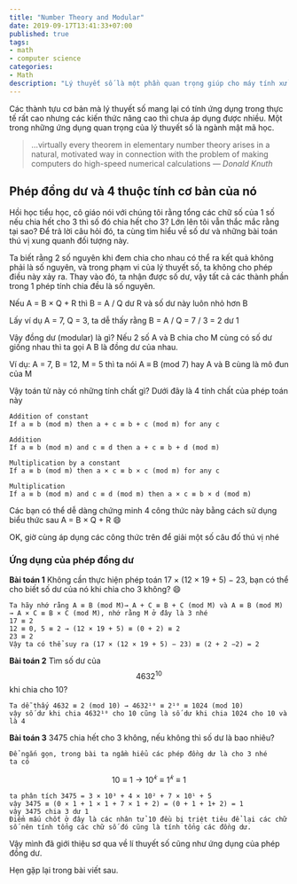 ```yaml
---
title: "Number Theory and Modular"
date: 2019-09-17T13:41:33+07:00
published: true
tags:
- math
- computer science
categories:
- Math
description: "Lý thuyết số là một phần quan trọng giúp cho máy tính xử lí công việc nhanh hơn, tiết kiệm tài nguyên hơn. Lý thuyết số cũng là 1 phần của toán học thuần tuý. Đối tượng lý thuyết số nghiên cứu là các số nguyên đi kèm theo nó là các phép toán cũng như tính chất của chúng."
---
```


Các thành tựu cơ bản mà lý thuyết số mang lại có tính ứng dụng trong thực tế rất cao nhưng các kiến thức nâng cao thì chưa áp dụng được nhiều. Một trong những ứng dụng quan trọng của lý thuyết số là ngành mật mã học.

> …virtually every theorem in elementary number theory arises in a natural, motivated way in connection with the problem of making computers do high-speed numerical calculations
> — <cite>Donald Knuth</cite>

## Phép đồng dư và 4 thuộc tính cơ bản của nó

Hồi học tiểu học, cô giáo nói với chúng tôi rằng tổng các chữ số của 1 số nếu chia hết cho 3 thì số đó chia hết cho 3? Lớn lên tôi vẫn thắc mắc rằng tại sao? Để trả lời câu hỏi đó, ta cùng tìm hiểu về số dư và những bài toán thú vị xung quanh đối tượng này.

Ta biết rằng 2 số nguyên khi đem chia cho nhau có thể ra kết quả không phải là số nguyên, và trong phạm vi của lý thuyết số, ta không cho phép điều này xảy ra. Thay vào đó, ta nhận được số dư, vậy tất cả các thành phần trong 1 phép tính chia đều là số nguyên.

Nếu A = B × Q + R thì B = A / Q dư R và số dư này luôn nhỏ hơn B

Lấy ví dụ A = 7, Q = 3, ta dễ thấy rằng B = A / Q = 7 / 3 = 2 dư 1

Vậy đồng dư (modular) là gì?
Nếu 2 số A và B chia cho M cùng có số dư giống nhau thì ta gọi A B là đồng dư của nhau.

Ví dụ: A = 7, B = 12, M = 5 thì ta nói A ≡ B (mod 7) hay A và B cùng là mô đun của M

Vậy toán tử này có những tính chất gì?
Dưới đây là 4 tính chất của phép toán này

```
Addition of constant
If a ≡ b (mod m) then a + c ≡ b + c (mod m) for any c
```

```
Addition
If a ≡ b (mod m) and c ≡ d then a + c ≡ b + d (mod m)
```

```
Multiplication by a constant
If a ≡ b (mod m) then a × c ≡ b × c (mod m) for any c
```

```
Multiplication
If a ≡ b (mod m) and c ≡ d (mod m) then a × c ≡ b × d (mod m)
```

Các bạn có thể dễ dàng chứng minh 4 công thức này bằng cách sử dụng biểu thức sau A = B × Q + R :smile:

OK, giờ cùng áp dụng các công thức trên để giải một số câu đố thú vị nhé

### Ứng dụng của phép đồng dư

__Bài toán 1__
Không cần thực hiện phép toán 17 × (12 × 19 + 5) − 23, bạn có thể cho biết số dư của nó khi chia cho 3 không? :smile:

```
Ta hãy nhớ rằng A ≡ B (mod M)→ A + C ≡ B + C (mod M) và A ≡ B (mod M) → A × C ≡ B × C (mod M), nhớ rằng M ở đây là 3 nhé
17 ≡ 2
12 ≡ 0, 5 ≡ 2 → (12 × 19 + 5) ≡ (0 + 2) ≡ 2
23 ≡ 2
Vậy ta có thể suy ra (17 × (12 × 19 + 5) − 23) ≡ (2 + 2 −2) = 2
```


__Bài toán 2__
Tìm số dư của $$ 4632^{10} $$ khi chia cho 10?

```
Ta dễ thấy 4632 ≡ 2 (mod 10) → 4632¹⁰ ≡ 2¹⁰ ≡ 1024 (mod 10)
vậy số dư khi chia 4632¹⁰ cho 10 cũng là số dư khi chia 1024 cho 10 và là 4
```


__Bài toán 3__
3475 chia hết cho 3 không, nếu không thì số dư là bao nhiêu?

```
Để ngắn gọn, trong bài ta ngầm hiểu các phép đồng dư là cho 3 nhé
ta có
```
$$10 ≡ 1 → 10^𝑘 ≡ 1^𝑘 ≡ 1$$
```
ta phân tích 3475 = 3 × 10³ + 4 × 10² + 7 × 10¹ + 5
vậy 3475 ≡ (0 × 1 + 1 × 1 + 7 × 1 + 2) = (0 + 1 + 1+ 2) = 1
vậy 3475 chia 3 dư 1
Điểm mấu chốt ở đây là các nhân tử 10 đều bị triệt tiêu để lại các chữ số nên tính tổng các chữ số đó cũng là tính tổng các đồng dư.
```

Vậy mình đã giới thiệu sơ qua về lí thuyết số cũng như ứng dụng của phép đồng dư.

Hẹn gặp lại trong bài viết sau.